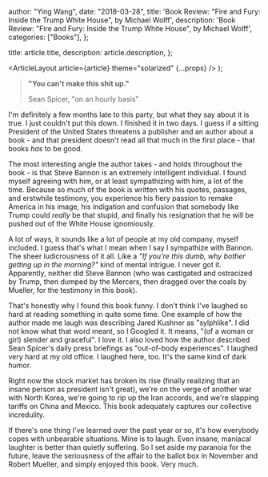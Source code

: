 
  author: "Ying Wang",
  date: "2018-03-28",
  title:
    'Book Review: "Fire and Fury: Inside the Trump White House", by Michael Wolff',
  description:
    'Book Review: "Fire and Fury: Inside the Trump White House", by Michael Wolff',
  categories: ["Books"],
};

  title: article.title,
  description: article.description,
};

  <ArticleLayout article={article} theme="solarized" {...props} />
);

> **"You can't make this shit up."**
>
> Sean Spicer, "on an hourly basis"

I'm definitely a few months late to this party, but what they say about it is
true. I just couldn't put this down. I finished it in two days. I guess if a
sitting President of the United States threatens a publisher and an author about
a book - and that president doesn't read all that much in the first place - that
books _has_ to be good.

The most interesting angle the author takes - and holds throughout the book - is
that Steve Bannon is an extremely intelligent individual. I found myself
agreeing with him, or at least sympathizing with him, a lot of the time. Because
so much of the book is written with his quotes, passages, and erstwhile
testimony, you experience his fiery passion to remake America in his image, his
indigation and confusion that somebody like Trump could _really_ be that stupid,
and finally his resignation that he will be pushed out of the White House
ignomiously.

A lot of ways, it sounds like a lot of people at my old company, myself
included. I guess that's what I mean when I say I sympathize with Bannon. The
sheer ludicrousness of it all. Like a _"If you're this dumb, why bother getting
up in the morning?"_ kind of mental intrigue. I never got it. Apparently,
neither did Steve Bannon (who was castigated and ostracized by Trump, then
dumped by the Mercers, then dragged over the coals by Mueller, for the testimony
in this book).

That's honestly why I found this book funny. I don't think I've laughed so hard
at reading something in quite some time. One example of how the author made me
laugh was describing Jared Kushner as "sylphlike". I did not know what that word
meant, so I Googled it. It means, "(of a woman or girl) slender and graceful". I
love it. I also loved how the author described Sean Spicer's daily press
briefings as "out-of-body experiences". I laughed very hard at my old office. I
laughed here, too. It's the same kind of dark humor.

Right now the stock market has broken its rise (finally realizing that an insane
person as president isn't great), we're on the verge of another war with North
Korea, we're going to rip up the Iran accords, and we're slapping tariffs on
China and Mexico. This book adequately captures our collective incredulity.

If there's one thing I've learned over the past year or so, it's how everybody
copes with unbearable situations. Mine is to laugh. Even insane, maniacal
laughter is better than quietly suffering. So I set aside my paranoia for the
future, leave the seriousness of the affair to the ballot box in November and
Robert Mueller, and simply enjoyed this book. Very much.
